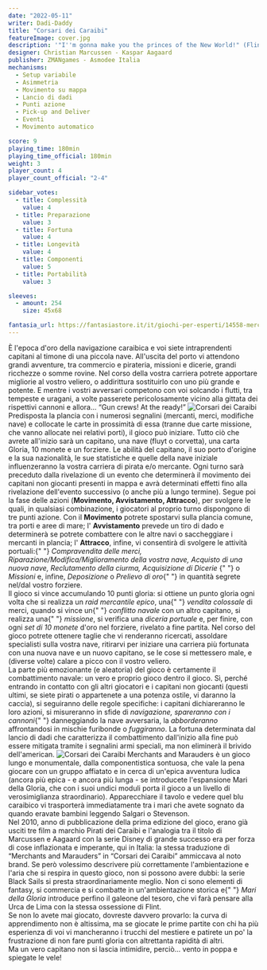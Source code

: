 ```yaml
---
date: "2022-05-11"
writer: Dadi-Daddy
title: "Corsari dei Caraibi"
featureImage: cover.jpg
description: '"I''m gonna make you the princes of the New World!" (Flint, Black Sails)'
designer: Christian Marcussen - Kaspar Aagaard
publisher: ZMANgames - Asmodee Italia
mechanisms:
  - Setup variabile
  - Asimmetria
  - Movimento su mappa
  - Lancio di dadi
  - Punti azione
  - Pick-up and Deliver
  - Eventi
  - Movimento automatico

score: 9
playing_time: 180min
playing_time_official: 180min
weight: 3
player_count: 4
player_count_official: "2-4"

sidebar_votes:
  - title: Complessità
    value: 4
  - title: Preparazione
    value: 3
  - title: Fortuna
    value: 4
  - title: Longevità
    value: 4
  - title: Componenti
    value: 5
  - title: Portabilità
    value: 3

sleeves:
  - amount: 254
    size: 45x68

fantasia_url: https://fantasiastore.it/it/giochi-per-esperti/14558-merchants-marauders-eng.html
---
```


<Setting>
  È l'epoca d'oro della navigazione caraibica e voi siete intraprendenti
  capitani al timone di una piccola nave. All'uscita del porto vi attendono
  grandi avventure, tra commercio e pirateria, missioni e dicerie, grandi
  ricchezze o somme rovine. Nel corso della vostra carriera potrete apportare
  migliorie al vostro veliero, o addirittura sostituirlo con uno più grande e
  potente. E mentre i vostri avversari competono con voi solcando i flutti, tra
  tempeste e uragani, a volte passerete pericolosamente vicino alla gittata dei
  rispettivi cannoni e allora… “Gun crews! At the ready!”
</Setting>

<img src="./game1.jpg" alt="Corsari dei Caraibi" />

<Rules>
  Predisposta la plancia con i numerosi segnalini (mercanti, merci, modifiche
  nave) e collocate le carte in prossimità di essa (tranne due carte missione,
  che vanno allocate nei relativi porti), il gioco può iniziare. Tutto ciò che
  avrete all'inizio sarà un capitano, una nave (fluyt o corvetta), una carta
  Gloria, 10 monete e un forziere. Le abilità del capitano, il suo porto
  d'origine e la sua nazionalità, le sue statistiche e quelle della nave
  iniziale influenzeranno la vostra carriera di pirata e/o mercante. Ogni turno
  sarà preceduto dalla rivelazione di un evento che determinerà il movimento dei
  capitani non giocanti presenti in mappa e avrà determinati effetti fino alla
  rivelazione dell'evento successivo (o anche più a lungo termine). Segue poi la
  fase delle azioni (<strong>Movimento, Avvistamento, Attracco</strong>), per
  svolgere le quali, in qualsiasi combinazione, i giocatori al proprio turno
  dispongono di tre punti azione. Con il <strong>Movimento</strong> potrete
  spostarvi sulla plancia comune, tra porti e aree di mare; l'
  <strong>Avvistamento</strong> prevede un tiro di dado e determinerà se potrete
  combattere con le altre navi o saccheggiare i mercanti in plancia; l'
  <strong>Attracco</strong>, infine, vi consentirà di svolgere le attività
  portuali:{" "}
  <em>
    Compravendita delle merci, Riparazione/Modifica/Miglioramento della vostra
    nave, Acquisto di una nuova nave, Reclutamento della ciurma, Acquisizione di
    Dicerie
  </em>{" "}
  o <em>Missioni</em> e, infine, <em>Deposizione</em> o <em>Prelievo di oro</em>{" "}
  in quantità segrete nel/dal vostro forziere.
  <br />
  Il gioco si vince accumulando 10 punti gloria: si ottiene un punto gloria ogni
  volta che si realizza un <em>raid mercantile epico</em>, una{" "}
  <em>vendita colossale</em> di merci, quando si vince un{" "}
  <em>conflitto navale</em> con un altro capitano, si realizza una{" "}
  <em>missione</em>, si verifica una <em>diceria portuale</em> e, per finire,
  con ogni <em>set di 10 monete</em> d'oro nel forziere, rivelato a fine
  partita. Nel corso del gioco potrete ottenere taglie che vi renderanno
  ricercati, assoldare specialisti sulla vostra nave, ritirarvi per iniziare una
  carriera più fortunata con una nuova nave e un nuovo capitano, se le cose si
  mettessero male, e (diverse volte) calare a picco con il vostro veliero.
  <br />
  La parte più emozionante (e aleatoria) del gioco è certamente il combattimento
  navale: un vero e proprio gioco dentro il gioco. Sì, perché entrando in
  contatto con gli altri giocatori e i capitani non giocanti (questi ultimi, se
  siete pirati o appartenete a una potenza ostile, vi daranno la caccia), si
  seguiranno delle regole specifiche: i capitani dichiareranno le loro azioni,
  si misureranno in sfide di <em>navigazione, spareranno con i cannoni</em>{" "}
  danneggiando la nave avversaria, la <em>abborderanno</em> affrontandosi in
  mischie furibonde o <em>fuggiranno</em>. La fortuna determinata dal lancio di
  dadi che caratterizza il combattimento dall'inizio alla fine può essere
  mitigata tramite i segnalini armi speciali, ma non eliminerà il brivido
  dell'american.
</Rules>

<img src="./game2.jpg" alt="Corsari dei Caraibi" />

<Feedback>
  Merchants and Marauders è un gioco lungo e monumentale, dalla componentistica
  sontuosa, che vale la pena giocare con un gruppo affiatato e in cerca di
  un'epica avventura ludica (ancora più epica - e ancora più lunga - se
  introducete l'espansione Mari della Gloria, che con i suoi undici moduli porta
  il gioco a un livello di verosimiglianza straordinario). Apparecchiare il
  tavolo e vedere quel blu caraibico vi trasporterà immediatamente tra i mari
  che avete sognato da quando eravate bambini leggendo Salgari o Stevenson.
  <br />
  Nel 2010, anno di pubblicazione della prima edizione del gioco, erano già
  usciti tre film a marchio Pirati dei Caraibi e l'analogia tra il titolo di
  Marcussen e Aagaard con la serie Disney di grande successo era per forza di
  cose inflazionata e imperante, qui in Italia: la stessa traduzione di
  “Merchants and Marauders” in “Corsari dei Caraibi” ammiccava al noto brand. Se
  però volessimo descrivere più correttamente l'ambientazione e l'aria che si
  respira in questo gioco, non si possono avere dubbi: la serie Black Sails si
  presta straordinariamente meglio. Non ci sono elementi di fantasy, si
  commercia e si combatte in un'ambientazione storica e{" "}
  <em>Mari della Gloria</em> introduce perfino il galeone del tesoro, che vi
  farà pensare alla Urca de Lima con la stessa ossessione di Flint.
  <br />
  Se non lo avete mai giocato, dovreste davvero provarlo: la curva di
  apprendimento non è altissima, ma se giocate le prime partite con chi ha più
  esperienza di voi vi mancheranno i trucchi del mestiere e patirete un po' la
  frustrazione di non fare punti gloria con altrettanta rapidità di altri.
  <br />
  Ma un vero capitano non si lascia intimidire, perciò… vento in poppa e
  spiegate le vele!
</Feedback>

<Instagram id="CdagoffDXfr" />
